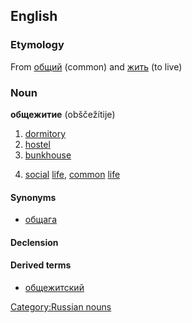 ==English==

===Etymology===
From [[общий]] (common) and [[жить]] (to live)

===Noun===
'''общежитие''' (obščežítije) {{n}}

# [[dormitory]]
# [[hostel]]
# [[bunkhouse]]
# {{rare}} [[social]] [[life]], [[common]] [[life]]

====Synonyms====
*[[общага]]

====Declension====
{{ru-noun|общежи́тие|общежи́тия|общежи́тию|общежи́тие|общежи́тием|об общежи́тии|общежи́тия|общежи́тий|общежи́тиям|общежи́тия|общежи́тиями|об общежи́тиях}}

====Derived terms====
*[[общежитский]] {{pos a}}

[[Category:Russian nouns]]